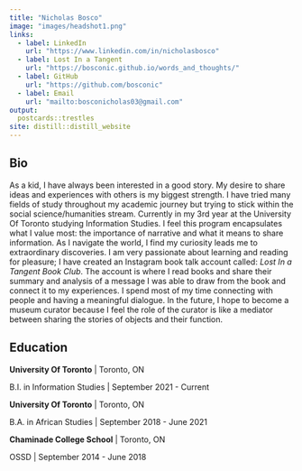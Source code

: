 ```yaml
---
title: "Nicholas Bosco"
image: "images/headshot1.png"
links:
  - label: LinkedIn
    url: "https://www.linkedin.com/in/nicholasbosco"
  - label: Lost In a Tangent
    url: "https://bosconic.github.io/words_and_thoughts/"
  - label: GitHub
    url: "https://github.com/bosconic"
  - label: Email
    url: "mailto:bosconicholas03@gmail.com"
output:
  postcards::trestles
site: distill::distill_website
---
```

 
## Bio
As a kid, I have always been interested in a good story. My desire to share ideas and experiences with others is my biggest strength. I have tried many fields of study throughout my academic journey but trying to stick within the social science/humanities stream. Currently in my 3rd year at the University Of Toronto studying Information Studies. I feel this program encapsulates what I value most: the importance of narrative and what it means to share information. As I navigate the world, I find my curiosity leads me to extraordinary discoveries. I am very passionate about learning and reading for pleasure; I have created an Instagram book talk account called: *Lost In a Tangent Book Club*. The account is where I read books and share their summary and analysis of a message I was able to draw from the book and connect it to my experiences. I spend most of my time connecting with people and having a meaningful dialogue. In the future, I hope to become a museum curator because I feel the role of the curator is like a mediator between sharing the stories of objects and their function.

## Education
**University Of Toronto** | Toronto, ON

B.I. in Information Studies | September 2021 - Current

**University Of Toronto** | Toronto, ON

B.A. in African Studies | September 2018 - June 2021

**Chaminade College School** | Toronto, ON

OSSD | September 2014 - June 2018

